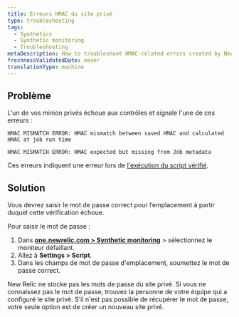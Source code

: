 ```yaml
---
title: Erreurs HMAC du site privé
type: troubleshooting
tags:
  - Synthetics
  - Synthetic monitoring
  - Troubleshooting
metaDescription: How to troubleshoot HMAC-related errors created by New Relic synthetic private minions.
freshnessValidatedDate: never
translationType: machine
---
```


## Problème

L&apos;un de vos minion privés échoue aux contrôles et signale l&apos;une de ces erreurs :

```
HMAC MISMATCH ERROR: HMAC mismatch between saved HMAC and calculated HMAC at job run time
```

```
HMAC MISMATCH ERROR: HMAC expected but missing from Job metadata
```

Ces erreurs indiquent une erreur lors de [l&apos;exécution du script vérifié](/docs/synthetics/new-relic-synthetics/private-locations/verified-script-execution-private-locations).

## Solution

Vous devrez saisir le mot de passe correct pour l’emplacement à partir duquel cette vérification échoue.

Pour saisir le mot de passe :

1. Dans <DNT>**[one.newrelic.com &gt; Synthetic monitoring](https://one.newrelic.com/synthetics-nerdlets)**</DNT> &gt; sélectionnez le moniteur défaillant.
2. Allez à <DNT>**Settings &gt; Script**</DNT>.
3. Dans les champs de mot de passe d&apos;emplacement, soumettez le mot de passe correct.

<Callout variant="tip">
  New Relic ne stocke pas les mots de passe du site privé. Si vous ne connaissez pas le mot de passe, trouvez la personne de votre équipe qui a configuré le site privé. S&apos;il n&apos;est pas possible de récupérer le mot de passe, votre seule option est de créer un nouveau site privé.
</Callout>